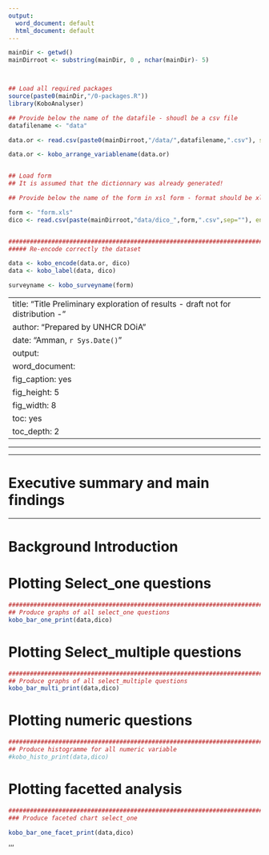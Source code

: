 ```yaml
---
output:
  word_document: default
  html_document: default
---
```



```r
mainDir <- getwd()
mainDirroot <- substring(mainDir, 0 , nchar(mainDir)- 5)



## Load all required packages
source(paste0(mainDir,"/0-packages.R"))
library(KoboAnalyser)

## Provide below the name of the datafile - shoudl be a csv file
datafilename <- "data"

data.or <- read.csv(paste0(mainDirroot,"/data/",datafilename,".csv"), sep=";", encoding="UTF-8", na.strings="n/a")

data.or <- kobo_arrange_variablename(data.or)


## Load form
## It is assumed that the dictionnary was already generated!

## Provide below the name of the form in xsl form - format should be xls not xlsx

form <- "form.xls"
dico <- read.csv(paste(mainDirroot,"data/dico_",form,".csv",sep=""), encoding="UTF-8", na.strings="")


#################################################################################
##### Re-encode correctly the dataset

data <- kobo_encode(data.or, dico)
data <- kobo_label(data, dico)

surveyname <- kobo_surveyname(form)

```

---
title: "Title \n Preliminary exploration of results - draft not for distribution - "
author: "Prepared by UNHCR DOiA"
date: "Amman, `r Sys.Date()`"
output: 
  word_document: 
    fig_caption: yes
    fig_height: 5
    fig_width: 8
    toc: yes
    toc_depth: 2
---

***
***
# Executive summary and main findings

***
# Background Introduction

# Plotting Select_one questions



```r

#########################################################################################
## Produce graphs of all select_one questions
kobo_bar_one_print(data,dico)


```

# Plotting Select_multiple questions

```r



#########################################################################################
## Produce graphs of all select_multiple questions
kobo_bar_multi_print(data,dico)

```


# Plotting numeric questions

```r
#########################################################################################
## Produce histogramme for all numeric variable
#kobo_histo_print(data,dico)

```

# Plotting facetted analysis

```r

########################################################################################
### Produce faceted chart select_one

kobo_bar_one_facet_print(data,dico)
```
'''

```

```
